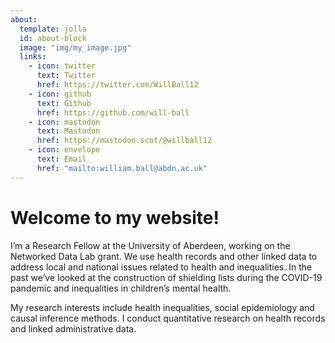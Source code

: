 ---
about:
  template: jolla
  id: about-block
  image: "img/my_image.jpg"
  links:
    - icon: twitter
      text: Twitter
      href: https://twitter.com/WillBall12
    - icon: github
      text: Github
      href: https://github.com/will-ball
    - icon: mastodon
      text: Mastodon
      href: https://mastodon.scot/@willball12
    - icon: envelope
      text: Email
      href: "mailto:william.ball@abdn.ac.uk"  
---

::: {#about-block}
:::

# Welcome to my website!

I'm a Research Fellow at the University of Aberdeen, working on the Networked Data Lab grant. We use health records and other linked data to address local and national issues related to health and inequalities. In the past we've looked at the construction of shielding lists during the COVID-19 pandemic and inequalities in children's mental health.

My research interests include health inequalities, social epidemiology and causal inference methods. I conduct quantitative research on health records and linked administrative data.
